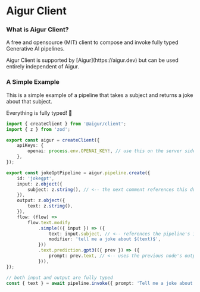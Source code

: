 
# Aigur Client

### What is Aigur Client?

A free and opensource (MIT) client to compose and invoke fully typed Generative AI pipelines.

<Callout>
	Aigur Client is supported by [Aigur](https://aigur.dev) but can be used entirely independent of
	Aigur.
</Callout>

### A Simple Example

This is a simple example of a pipeline that takes a subject and returns a joke about that subject.

Everything is fully typed! 🎉

```ts
import { createClient } from '@aigur/client';
import { z } from 'zod';

export const aigur = createClient({
	apiKeys: {
		openai: process.env.OPENAI_KEY!, // use this on the server side to avoid exposing your key
	},
});

export const jokeGptPipeline = aigur.pipeline.create({
	id: 'jokegpt',
	input: z.object({
		subject: z.string(), // <-- the next comment references this dude right here
	}),
	output: z.object({
		text: z.string(),
	}),
	flow: (flow) =>
		flow.text.modify
			.simple(({ input }) => ({
				text: input.subject, // <-- references the pipeline's input (look at the comment above)
				modifier: 'tell me a joke about $(text)$',
			}))
			.text.prediction.gpt3(({ prev }) => ({
				prompt: prev.text, // <-- uses the previous node's output "text" property
			})),
});

// both input and output are fully typed
const { text } = await pipeline.invoke({ prompt: 'Tell me a joke about a car' });
```

<JokeForm />
